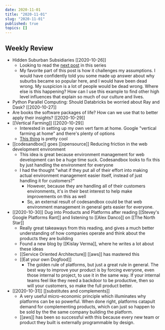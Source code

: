```yaml
---
date: 2020-11-01
title: "2020-11-01"
slug: "2020-11-01"
published: true
topics: []
---
```


## Weekly Review

- Hidden Suburban Subsidiaries [[2020-10-26]]
    - Looking to read the [next post](https://medium.com/by-the-bay/exempting-suburbia-13e339f4e37a) in this series
    - My favorite part of this post is how it challenges my assumptions. I would have confidently told you some made up answer about why suburbs became so popular here, and I would have been dead wrong. My suspicion is a lot of people would be dead wrong. Where else is this happening? How can I use this example to find other high level influences that explain so much of our culture and lives. 
- Python Parallel Computing: Should Databricks be worried about Ray and Dask? [[2020-10-27]]
- Are books the software packages of life? How can we use that to better apply their insights? [[2020-10-29]]
- [[Vertical Farming]] [[2020-10-29]]
    - Interested in setting up my own vert farm at home. Google "vertical farming at home" and there's plenty of options
    - [This thing](https://shop.ponix-systems.com/?currency=usd) is pretty cool
- [[codesandbox]] goes [[opensource]] Reducing friction in the web development environment
    - This idea is great because environment management for web development can be a huge time suck. Codesandbox looks to fix this by just handling the environment for everyone
    - I had the thought "what if they put all of their effort into making actual environment management easier itself, instead of just handling it for customers?"
        - However, because they are handling all of their customers environments, it's in their best interest to help make improvements on this as well
        - So, an external result of codesandbox could be that web environment management in general gets easier for everyone. 
- [[2020-10-30]] Dug into Products and Platforms after reading [[Stevey's Google Platforms Rant]] and listening to [[Alex Danco]] on [[The North Star]]
    - Really great takeaways from this reading, and gives a much better understanding of how companies operate and think about the products they are building
    - Found a new blog by [[Kislay Verma]], where he writes a lot about these ideas 
    - [[Service Oriented Architecture]] [[aws]] has mastered this
    - [[Eat your own Dogfood]]
        - The golden rule of platforms, but just a great rule in general. The best way to improve your product is by forcing everyone, even those internal to project, to use it in the same way. If your internal teams feel like they need a backdoor to be productive, then so will your customers, so make the full product better.
- [[2020-10-31]] [[substitutes and complements]]
    - A very useful micro-economic principle which illuminates why platforms can be so powerful. When done right, platforms catapult demand for complementing products, which can just so happen to be sold by the the same company building the platform. 
    - [[aws]] has been so successful with this because every new team or product they built is externally programmable by design. 
